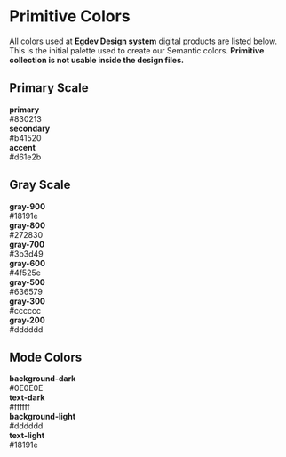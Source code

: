 
<Meta title="Design System/Primitive Colors" />

<h1>Primitive Colors</h1>
<p>
  All colors used at <strong>Egdev Design system</strong> digital products are listed below.
  This is the initial palette used to create our Semantic colors.
  <strong>Primitive collection is not usable inside the design files.</strong>
</p>

<h2 style={{ paddingBottom: '24px', marginTop: '24px', marginBottom: '24px' }}>Primary Scale</h2>
<div style={{
  display: 'flex',
  flexWrap: 'wrap',
  gap: '1.5rem',
  marginBottom: '3rem'
}}>
  <div style={{ width: '120px', display: 'flex', flexDirection: 'column', gap: '8px' }}>
    <div style={{ height: '60px', borderRadius: '8px', background: '#830213' }}></div>
    <div style={{ color: 'white' }}><strong>primary</strong></div>
    <div style={{ color: '#636579' }}>#830213</div>
  </div>
 <div style={{ width: '120px', display: 'flex', flexDirection: 'column', gap: '8px' }}>
    <div style={{ height: '60px', borderRadius: '8px', background: '#b41520' }}></div>
    <div style={{ color: 'white' }}><strong>secondary</strong></div>
    <div style={{ color: '#636579' }}>#b41520</div>
  </div>
  <div style={{ width: '120px', display: 'flex', flexDirection: 'column', gap: '8px' }}>
    <div style={{ height: '60px', borderRadius: '8px', background: '#d61e2b' }}></div>
    <div style={{ color: 'white' }}><strong>accent</strong></div>
    <div style={{ color: '#636579' }}>#d61e2b</div>
  </div>
</div>

<h2 style={{ paddingBottom: '24px', marginTop: '24px', marginBottom: '24px' }}>Gray Scale</h2>
<div style={{
  display: 'flex',
  flexWrap: 'wrap',
  gap: '1.5rem',
  marginBottom: '3rem'
}}>
  <div style={{ width: '120px', display: 'flex', flexDirection: 'column', gap: '8px' }}>
    <div style={{ height: '60px', borderRadius: '8px', background: '#18191e' }}></div>
    <div style={{ color: 'white' }}><strong>gray-900</strong></div>
    <div style={{ color: '#636579' }}>#18191e</div>
  </div>
  <div style={{ width: '120px', display: 'flex', flexDirection: 'column', gap: '8px' }}>
    <div style={{ height: '60px', borderRadius: '8px', background: '#272830' }}></div>
    <div style={{ color: 'white' }}><strong>gray-800</strong></div>
    <div style={{ color: '#636579' }}>#272830</div>
  </div>
  <div style={{ width: '120px', display: 'flex', flexDirection: 'column', gap: '8px' }}>
    <div style={{ height: '60px', borderRadius: '8px', background: '#3b3d49' }}></div>
    <div style={{ color: 'white' }}><strong>gray-700</strong></div>
    <div style={{ color: '#636579' }}>#3b3d49</div>
  </div>
  <div style={{ width: '120px', display: 'flex', flexDirection: 'column', gap: '8px' }}>
    <div style={{ height: '60px', borderRadius: '8px', background: '#4f525e' }}></div>
    <div style={{ color: 'white' }}><strong>gray-600</strong></div>
    <div style={{ color: '#636579' }}>#4f525e</div>
  </div>
  <div style={{ width: '120px', display: 'flex', flexDirection: 'column', gap: '8px' }}>
    <div style={{ height: '60px', borderRadius: '8px', background: '#636579' }}></div>
    <div style={{ color: 'white' }}><strong>gray-500</strong></div>
    <div style={{ color: '#636579' }}>#636579</div>
  </div>
  <div style={{ width: '120px', display: 'flex', flexDirection: 'column', gap: '8px' }}>
    <div style={{ height: '60px', borderRadius: '8px', background: '#cccccc' }}></div>
    <div style={{ color: 'white' }}><strong>gray-300</strong></div>
    <div style={{ color: '#636579' }}>#cccccc</div>
  </div>
  <div style={{ width: '120px', display: 'flex', flexDirection: 'column', gap: '8px' }}>
    <div style={{ height: '60px', borderRadius: '8px', background: '#dddddd' }}></div>
    <div style={{ color: 'white' }}><strong>gray-200</strong></div>
    <div style={{ color: '#636579' }}>#dddddd</div>
  </div>
</div>

<h2 style={{ paddingBottom: '24px', marginTop: '24px', marginBottom: '24px' }}>Mode Colors</h2>
<div style={{
  display: 'flex',
  flexWrap: 'wrap',
  gap: '1.5rem',
  marginBottom: '3rem'
}}>
  <div style={{ width: '120px', display: 'flex', flexDirection: 'column', gap: '8px' }}>
    <div style={{ height: '60px', borderRadius: '8px', background: '#0E0E0E' }}></div>
    <div style={{ color: 'white' }}>
      <strong>background-dark</strong>
    </div>
    <div style={{ color: '#636579' }}>
      #0E0E0E
    </div>
  </div>
  <div style={{ width: '120px', display: 'flex', flexDirection: 'column', gap: '8px' }}>
    <div style={{ height: '60px', borderRadius: '8px', background: '#ffffff', border: '1px solid #ddd' }}></div>
    <div style={{ color: 'white' }}>
      <strong>text-dark</strong>
    </div>
    <div style={{ color: '#636579' }}>
      #ffffff
    </div>
  </div>
  <div style={{ width: '120px', display: 'flex', flexDirection: 'column', gap: '8px' }}>
    <div style={{ height: '60px', borderRadius: '8px', background: '#dddddd' }}></div>
    <div style={{ color: 'white' }}>
      <strong>background-light</strong>
    </div>
    <div style={{ color: '#636579' }}>
      #dddddd
    </div>
  </div>
  <div style={{ width: '120px', display: 'flex', flexDirection: 'column', gap: '8px' }}>
    <div style={{ height: '60px', borderRadius: '8px', background: '#18191e' }}></div>
    <div style={{ color: 'white' }}>
      <strong>text-light</strong>
    </div>
    <div style={{ color: '#636579' }}>
      #18191e
    </div>
  </div>
</div>